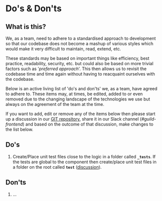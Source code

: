 <Meta title="Documentation/Standards/Do's & Don'ts"/>

# Do's & Don'ts

## What is this?

We, as a team, need to adhere to a standardised approach to development so that our codebase does not become a mashup of various styles which would make it very difficult to maintain, read, extend, etc.

These standards may be based on important things like efficiency, best practice, readability, security, etc. but could also be based on more trivial factors such as '*preferred approach*'.
This then allows us to revisit the codebase time and time again without having to reacquaint ourselves with the codebase.

Below is an active living list of 'do's and don'ts' we, as a team, have agreed to adhere to. These items may, at times, be edited, added to or even removed due to the changing landscape of the technologies we use but always on the agreement of the team at the time.

If you want to add, edit or remove any of the items below then please start up a discussion in our [GIT repository](https://github.com/justeat/fozzie-components/discussions), share it in our Slack channel (*#guild-frontend*) and based on the outcome of that discussion, make changes to the list below.

## Do's

1. Create/Place unit test files close to the logic in a folder called **`_tests`**.   If the tests are global to the component then create/place unit test files in a folder on the root called **`test`** ([discussion](https://github.com/justeat/fozzie-components/discussions/1171)).

## Don'ts

1. ...
